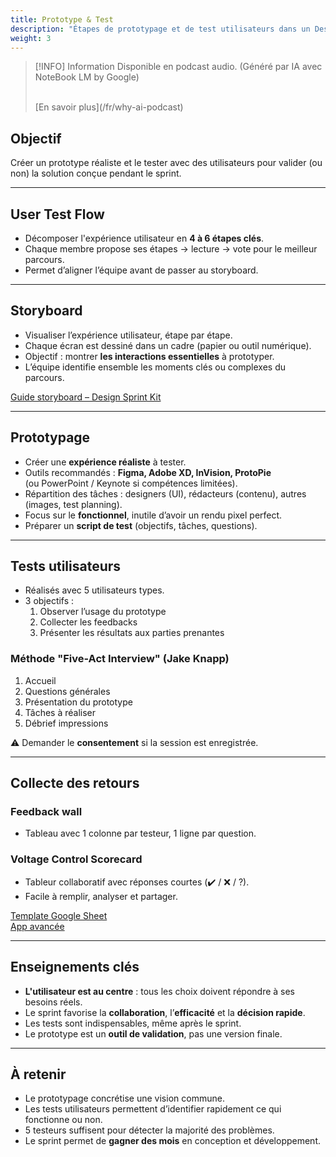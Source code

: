 ```yaml
---
title: Prototype & Test
description: "Étapes de prototypage et de test utilisateurs dans un Design Sprint."
weight: 3
---
```



> [!INFO] Information
> Disponible en podcast audio. (Généré par IA avec NoteBook LM by Google)
>
> <br />
> [En savoir plus](/fr/why-ai-podcast)

<SrtPlayer
  client:only="react"
  audioSrc="/podcasts/design-sprint/storyboarding-prototyping-testing.mp3"
  srtUrl="/podcasts/design-sprint/storyboarding-prototyping-testing.srt"
/>

## Objectif

Créer un prototype réaliste et le tester avec des utilisateurs pour valider (ou non) la solution conçue pendant le sprint.

---

## User Test Flow

- Décomposer l'expérience utilisateur en **4 à 6 étapes clés**.
- Chaque membre propose ses étapes → lecture → vote pour le meilleur parcours.
- Permet d’aligner l’équipe avant de passer au storyboard.

---

## Storyboard

- Visualiser l’expérience utilisateur, étape par étape.
- Chaque écran est dessiné dans un cadre (papier ou outil numérique).
- Objectif : montrer **les interactions essentielles** à prototyper.
- L’équipe identifie ensemble les moments clés ou complexes du parcours.

[Guide storyboard – Design Sprint Kit](https://designsprintkit.withgoogle.com/methodology/phase5-prototype/storyboard)

---

## Prototypage

- Créer une **expérience réaliste** à tester.
- Outils recommandés : **Figma, Adobe XD, InVision, ProtoPie**  
  (ou PowerPoint / Keynote si compétences limitées).
- Répartition des tâches : designers (UI), rédacteurs (contenu), autres (images, test planning).
- Focus sur le **fonctionnel**, inutile d’avoir un rendu pixel perfect.
- Préparer un **script de test** (objectifs, tâches, questions).

---

## Tests utilisateurs

- Réalisés avec 5 utilisateurs types.
- 3 objectifs :
  1. Observer l’usage du prototype
  2. Collecter les feedbacks
  3. Présenter les résultats aux parties prenantes

### Méthode "Five-Act Interview" (Jake Knapp)

1. Accueil
2. Questions générales
3. Présentation du prototype
4. Tâches à réaliser
5. Débrief impressions

⚠️ Demander le **consentement** si la session est enregistrée.

---

## Collecte des retours

### Feedback wall

- Tableau avec 1 colonne par testeur, 1 ligne par question.

### Voltage Control Scorecard

- Tableur collaboratif avec réponses courtes (✔️ / ❌ / ?).
- Facile à remplir, analyser et partager.

[Template Google Sheet](https://docs.google.com/spreadsheets/d/164JSpRqFM5-UVWJ_FcyLYZOvp9uzJBmp/edit)  
[App avancée](http://app.controltheroom.com/)

---

## Enseignements clés

- **L'utilisateur est au centre** : tous les choix doivent répondre à ses besoins réels.
- Le sprint favorise la **collaboration**, l’**efficacité** et la **décision rapide**.
- Les tests sont indispensables, même après le sprint.
- Le prototype est un **outil de validation**, pas une version finale.

---

## À retenir

- Le prototypage concrétise une vision commune.
- Les tests utilisateurs permettent d’identifier rapidement ce qui fonctionne ou non.
- 5 testeurs suffisent pour détecter la majorité des problèmes.
- Le sprint permet de **gagner des mois** en conception et développement.
